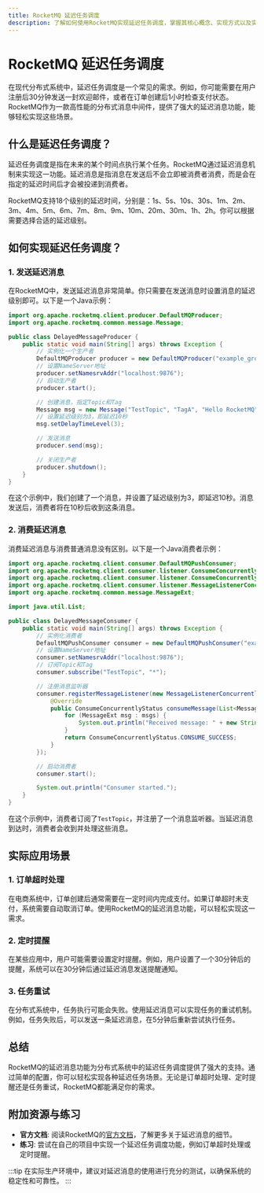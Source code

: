 ```yaml
---
title: RocketMQ 延迟任务调度
description: 了解如何使用RocketMQ实现延迟任务调度，掌握其核心概念、实现方式以及实际应用场景。
---
```


# RocketMQ 延迟任务调度

在现代分布式系统中，延迟任务调度是一个常见的需求。例如，你可能需要在用户注册后30分钟发送一封欢迎邮件，或者在订单创建后1小时检查支付状态。RocketMQ作为一款高性能的分布式消息中间件，提供了强大的延迟消息功能，能够轻松实现这些场景。

## 什么是延迟任务调度？

延迟任务调度是指在未来的某个时间点执行某个任务。RocketMQ通过延迟消息机制来实现这一功能。延迟消息是指消息在发送后不会立即被消费者消费，而是会在指定的延迟时间后才会被投递到消费者。

RocketMQ支持18个级别的延迟时间，分别是：1s、5s、10s、30s、1m、2m、3m、4m、5m、6m、7m、8m、9m、10m、20m、30m、1h、2h。你可以根据需要选择合适的延迟级别。

## 如何实现延迟任务调度？

### 1. 发送延迟消息

在RocketMQ中，发送延迟消息非常简单。你只需要在发送消息时设置消息的延迟级别即可。以下是一个Java示例：

```java
import org.apache.rocketmq.client.producer.DefaultMQProducer;
import org.apache.rocketmq.common.message.Message;

public class DelayedMessageProducer {
    public static void main(String[] args) throws Exception {
        // 实例化一个生产者
        DefaultMQProducer producer = new DefaultMQProducer("example_group");
        // 设置NameServer地址
        producer.setNamesrvAddr("localhost:9876");
        // 启动生产者
        producer.start();

        // 创建消息，指定Topic和Tag
        Message msg = new Message("TestTopic", "TagA", "Hello RocketMQ".getBytes());
        // 设置延迟级别为3，即延迟10秒
        msg.setDelayTimeLevel(3);

        // 发送消息
        producer.send(msg);

        // 关闭生产者
        producer.shutdown();
    }
}
```

在这个示例中，我们创建了一个消息，并设置了延迟级别为3，即延迟10秒。消息发送后，消费者将在10秒后收到这条消息。

### 2. 消费延迟消息

消费延迟消息与消费普通消息没有区别。以下是一个Java消费者示例：

```java
import org.apache.rocketmq.client.consumer.DefaultMQPushConsumer;
import org.apache.rocketmq.client.consumer.listener.ConsumeConcurrentlyContext;
import org.apache.rocketmq.client.consumer.listener.ConsumeConcurrentlyStatus;
import org.apache.rocketmq.client.consumer.listener.MessageListenerConcurrently;
import org.apache.rocketmq.common.message.MessageExt;

import java.util.List;

public class DelayedMessageConsumer {
    public static void main(String[] args) throws Exception {
        // 实例化消费者
        DefaultMQPushConsumer consumer = new DefaultMQPushConsumer("example_group");
        // 设置NameServer地址
        consumer.setNamesrvAddr("localhost:9876");
        // 订阅Topic和Tag
        consumer.subscribe("TestTopic", "*");

        // 注册消息监听器
        consumer.registerMessageListener(new MessageListenerConcurrently() {
            @Override
            public ConsumeConcurrentlyStatus consumeMessage(List<MessageExt> msgs, ConsumeConcurrentlyContext context) {
                for (MessageExt msg : msgs) {
                    System.out.println("Received message: " + new String(msg.getBody()));
                }
                return ConsumeConcurrentlyStatus.CONSUME_SUCCESS;
            }
        });

        // 启动消费者
        consumer.start();

        System.out.println("Consumer started.");
    }
}
```

在这个示例中，消费者订阅了`TestTopic`，并注册了一个消息监听器。当延迟消息到达时，消费者会收到并处理这些消息。

## 实际应用场景

### 1. 订单超时处理

在电商系统中，订单创建后通常需要在一定时间内完成支付。如果订单超时未支付，系统需要自动取消订单。使用RocketMQ的延迟消息功能，可以轻松实现这一需求。

### 2. 定时提醒

在某些应用中，用户可能需要设置定时提醒。例如，用户设置了一个30分钟后的提醒，系统可以在30分钟后通过延迟消息发送提醒通知。

### 3. 任务重试

在分布式系统中，任务执行可能会失败。使用延迟消息可以实现任务的重试机制。例如，任务失败后，可以发送一条延迟消息，在5分钟后重新尝试执行任务。

## 总结

RocketMQ的延迟消息功能为分布式系统中的延迟任务调度提供了强大的支持。通过简单的配置，你可以轻松实现各种延迟任务场景。无论是订单超时处理、定时提醒还是任务重试，RocketMQ都能满足你的需求。

## 附加资源与练习

- **官方文档**: 阅读RocketMQ的[官方文档](https://rocketmq.apache.org/docs/)，了解更多关于延迟消息的细节。
- **练习**: 尝试在自己的项目中实现一个延迟任务调度功能，例如订单超时处理或定时提醒。

:::tip
在实际生产环境中，建议对延迟消息的使用进行充分的测试，以确保系统的稳定性和可靠性。
:::